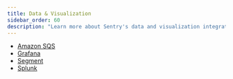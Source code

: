 ```yaml
---
title: Data & Visualization
sidebar_order: 60
description: "Learn more about Sentry's data and visualization integrations."
---
```


- [Amazon SQS](/organization/integrations/data-visualization/amazon-sqs/)
- [Grafana](/organization/integrations/data-visualization/grafana/)
- [Segment](/organization/integrations/data-visualization/segment/)
- [Splunk](/organization/integrations/data-visualization/splunk/)
